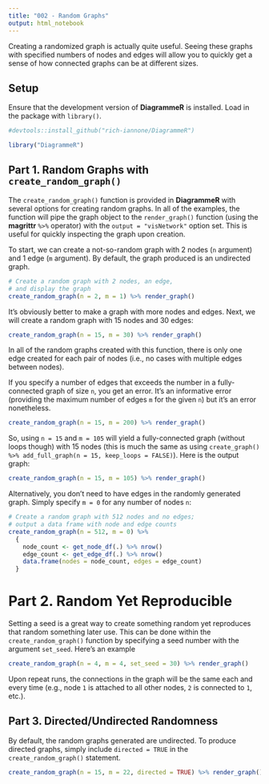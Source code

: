 ```yaml
---
title: "002 - Random Graphs"
output: html_notebook
---
```


Creating a randomized graph is actually quite useful. Seeing these graphs with specified numbers of nodes and edges will allow you to quickly get a sense of how connected graphs can be at different sizes.

## Setup

Ensure that the development version of **DiagrammeR** is installed. Load in the package with `library()`.

```r
#devtools::install_github("rich-iannone/DiagrammeR")

library("DiagrammeR")
```

## Part 1. Random Graphs with `create_random_graph()`

The `create_random_graph()` function is provided in **DiagrammeR** with several options for creating random graphs. In all of the examples, the function will pipe the graph object to the `render_graph()` function (using the **magrittr** `%>%` operator) with the `output = "visNetwork"` option set. This is useful for quickly inspecting the graph upon creation.

To start, we can create a not-so-random graph with 2 nodes (`n` argument) and 1 edge (`m` argument). By default, the graph produced is an undirected graph.

```r
# Create a random graph with 2 nodes, an edge,
# and display the graph
create_random_graph(n = 2, m = 1) %>% render_graph()
```

It's obviously better to make a graph with more nodes and edges. Next, we will create a random graph with 15 nodes and 30 edges:

```r
create_random_graph(n = 15, m = 30) %>% render_graph()
```

In all of the random graphs created with this function, there is only one edge created for each pair of nodes (i.e., no cases with multiple edges between nodes).

If you specify a number of edges that exceeds the number in a fully-connected graph of size `n`, you get an error. It's an informative error (providing the maximum number of edges `m` for the given `n`) but it's an error nonetheless.

```r

create_random_graph(n = 15, m = 200) %>% render_graph()
```

So, using `n = 15` and `m = 105` will yield a fully-connected graph (without loops though) with 15 nodes (this is much the same as using `create_graph() %>% add_full_graph(n = 15, keep_loops = FALSE)`). Here is the output graph:

```r
create_random_graph(n = 15, m = 105) %>% render_graph()
```

Alternatively, you don't need to have edges in the randomly generated graph. Simply specify `m = 0` for any number of nodes `n`:

```r
# Create a random graph with 512 nodes and no edges;
# output a data frame with node and edge counts
create_random_graph(n = 512, m = 0) %>%
  {
    node_count <- get_node_df(.) %>% nrow()
    edge_count <- get_edge_df(.) %>% nrow()
    data.frame(nodes = node_count, edges = edge_count)
  }
```

# Part 2. Random Yet Reproducible

Setting a seed is a great way to create something random yet reproduces that random something later use. This can be done within the `create_random_graph()` function by specifying a seed number with the argument `set_seed`. Here's an example

```r
create_random_graph(n = 4, m = 4, set_seed = 30) %>% render_graph()
```

Upon repeat runs, the connections in the graph will be the same each and every time (e.g., node `1` is attached to all other nodes, `2` is connected to `1`, etc.).

## Part 3. Directed/Undirected Randomness

By default, the random graphs generated are undirected. To produce directed graphs, simply include `directed = TRUE` in the `create_random_graph()` statement.

```r
create_random_graph(n = 15, m = 22, directed = TRUE) %>% render_graph()
```

